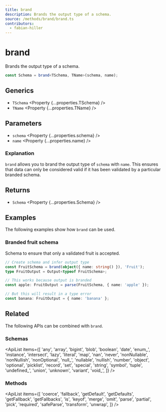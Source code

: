 ```yaml
---
title: brand
description: Brands the output type of a schema.
source: /methods/brand/brand.ts
contributors:
  - fabian-hiller
---
```



# brand

Brands the output type of a schema.

```ts
const Schema = brand<TSchema, TName>(schema, name);
```

## Generics

- `TSchema` <Property {...properties.TSchema} />
- `TName` <Property {...properties.TName} />

## Parameters

- `schema` <Property {...properties.schema} />
- `name` <Property {...properties.name} />

### Explanation

`brand` allows you to brand the output type of `schema` with `name`. This ensures that data can only be considered valid if it has been validated by a particular branded schema.

## Returns

- `Schema` <Property {...properties.Schema} />

## Examples

The following examples show how `brand` can be used.

### Branded fruit schema

Schema to ensure that only a validated fruit is accepted.

```ts
// Create schema and infer output type
const FruitSchema = brand(object({ name: string() }), 'Fruit');
type FruitOutput = Output<typeof FruitSchema>;

// This works because output is branded
const apple: FruitOutput = parse(FruitSchema, { name: 'apple' });

// But this will result in a type error
const banana: FruitOutput = { name: 'banana' };
```

## Related

The following APIs can be combined with `brand`.

### Schemas

<ApiList
  items={[
    'any',
    'array',
    'bigint',
    'blob',
    'boolean',
    'date',
    'enum_',
    'instance',
    'intersect',
    'lazy',
    'literal',
    'map',
    'nan',
    'never',
    'nonNullable',
    'nonNullish',
    'nonOptional',
    'null_',
    'nullable',
    'nullish',
    'number',
    'object',
    'optional',
    'picklist',
    'record',
    'set',
    'special',
    'string',
    'symbol',
    'tuple',
    'undefined_',
    'union',
    'unknown',
    'variant',
    'void_',
  ]}
/>

### Methods

<ApiList
  items={[
    'coerce',
    'fallback',
    'getDefault',
    'getDefaults',
    'getFallback',
    'getFallbacks',
    'is',
    'keyof',
    'merge',
    'omit',
    'parse',
    'partial',
    'pick',
    'required',
    'safeParse',
    'transform',
    'unwrap',
  ]}
/>
